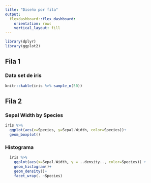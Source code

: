 ```yaml
---
title: "Diseño por fila"
output: 
  flexdashboard::flex_dashboard:
    orientation: rows
    vertical_layout: fill
---
```

```r
library(dplyr)
library(ggplot2)
```



Fila 1
---------------------

### Data set de iris
```r
knitr::kable(iris %>% sample_n(50))
```



Fila 2 
---------------------


### Sepal Width by Species
```r
iris %>% 
  ggplot(aes(x=Species, y=Sepal.Width, color=Species))+
  geom_boxplot()

```

### Histograma

```r
  iris %>%
    ggplot(aes(x=Sepal.Width, y = ..density.., color=Species)) +
    geom_histogram()+
    geom_density()+
    facet_wrap(. ~Species)
```



